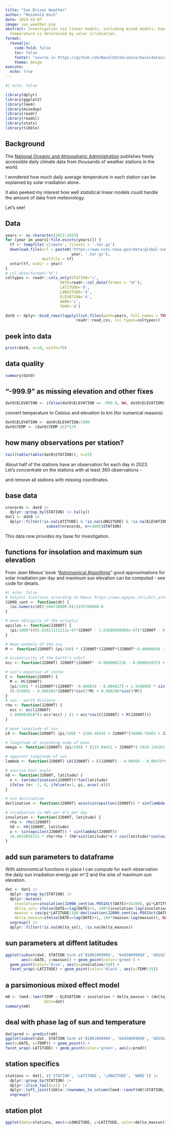 ```yaml
---
title: "Sun Drives Weather"
author: "Reinhold Koch"
date: 2024-02-07
image: sun_weather.png
abstract: Investigation via linear models, including mixed models, how much daily average
  temperature is determined by solar irradiation.
format:
  revealjs:
    code-fold: false
    toc: false
    footer: "source in https://github.com/BaselDataScience/baseldatascience.github.io/blob/main/posts/sun_weather.qmd"
    theme: beige
execute: 
  echo: true
---
```


```r
#| echo: false

library(dplyr)
library(ggplot2)
library(lme4)
library(mixedup)
library(readr)
library(readxl)
library(stats)
library(tibble)

```

## Background

The [National Oceanic and Atmospheric Administration](https://www.ncei.noaa.gov/products/land-based-station/global-historical-climatology-network-daily) publishes freely accessible daily climate data from thousands of weather stations in the world.

I wondered how much daily average temperature in each station can be explained by solar irradiation alone.

It also peeked my interest how well statistical linear models could handle the amount of data from meteorology.

Let's see!

## Data

```r
years <- as.character(2023:2023)
for (year in years[!file.exists(years)]) {
  tf <- tempfile('climate', fileext = '.tar.gz')
  download.file(url = paste0('https://www.ncei.noaa.gov/data/global-summary-of-the-day/archive/',
                             year, '.tar.gz'),
                destfile = tf)
  untar(tf, exdir = year)
}
# col_date(format='%F')
coltypes <- readr::cols_only(STATION='c',
                        DATE=readr::col_date(format = '%F'),
                        LATITUDE='d',
                        LONGITUDE='d',
                        ELEVATION='d',
                        NAME='c',
                        TEMP='d')

dat0 <- dplyr::bind_rows(lapply(list.files(path=years, full.names = TRUE),
                               readr::read_csv, col_types=coltypes))

```

## peek into data

```r
print(dat0, n=10, width=70)
```

## data quality

```r
summary(dat0)
```

## "-999.9" as missing elevation and other fixes

```r
dat0$ELEVATION <- ifelse(dat0$ELEVATION == -999.9, NA, dat0$ELEVATION)
```

convert temperature to Celsius and elevation to km (for numerical reasons)

```r
dat0$ELEVATION <- dat0$ELEVATION/1000
dat0$TEMP <- (dat0$TEMP-32)*5/9
```

## how many observations per station?

```r
tail(table(table(dat0$STATION)), n=15)
```

About half of the stations have an observation for each day in 2023.\
Let's concentrate on the stations with at least 360 observations -

and remove all stations with missing coordinates.

## base data

```r
nrecords <- dat0 |>
  dplyr::group_by(STATION) |> tally()
dat1 <- dat0 |> 
  dplyr::filter(!is.na(LATITUDE) & !is.na(LONGITUDE) & !is.na(ELEVATION) & STATION %in% 
                  subset(nrecords, n>=360)$STATION)
```

This data now provides my base for investigation.

## functions for insolation and maximum sun elevation

From Jean Meeus' book "[Astronomical Algorithms](https://www.agopax.it/Libri_astronomia/pdf/Astronomical%20Algorithms.pdf)" good approximations for solar irradiation per day and maximum sun elevation can be computed - see code for details.

```r
#| echo: false
# helpful functions according to Meeus https://www.agopax.it/Libri_astronomia/pdf/Astronomical%20Algorithms.pdf
J2000_cent <- function(dt) {
  (as.numeric(dt)-946728000.0)/3155760000.0
}

# mean obliquity of the ecliptic
epsilon <- function(J2000T) {
  (pi/180)*(((5.03611111111e-07*J2000T - 1.63888888889e-07)*J2000T - 0.0130041666667)*J2000T + 23.4392911111)
}

# mean anomaly of the sun
M <- function(J2000T) (pi/180) * (J2000T*(J2000T*(J2000T*-0.00000048 - 0.0001559) + 35999.05030) + 357.52910)

# eccentricity of the Earth's orbit
ecc <- function(J2000T) J2000T*(J2000T* -0.0000001236 - 0.000042037) + 0.016708617

# sun's equation of center
C <- function(J2000T) {
  M <- M(J2000T)
  (pi/180) * ((J2000T*(J2000T* -0.000014 - 0.004817) + 1.914600) * sin(M) +
  (0.019993 - 0.000101*J2000T)*sin(2*M) + 0.000290*sin(3*M))
}
# sun - earth distance
rho <- function(J2000T) {
  ecc <- ecc(J2000T)
  1.000001018*(1-ecc*ecc) / (1 + ecc*cos(C(J2000T) + M(J2000T)))
}

# mean longitude of sun
L0 <- function(J2000T) (pi/180) * (280.46645 + J2000T*(36000.76983 + J2000T*0.0003032))

# longitude of ascending node of moon
omega <- function(J2000T) (pi/180) * (125.04452 + J2000T*(-1934.136261 + J2000T*(0.0020708 + J2000T/450000)))

# apparent longitude of sun
lambda <- function(J2000T) L0(J2000T) + C(J2000T) - 0.00569 - 0.00478*sin(omega(J2000T))

# sunrise hour angle
h0 <- function(J2000T, latitude) {
  x <- tan(declination(J2000T))*tan(latitude)
  ifelse (x< -1, 0, ifelse(x>1, pi, acos(-x)))
}
```

```r
# sun declination
declination <- function(J2000T) asin(sin(epsilon(J2000T)) * sin(lambda(J2000T)))

# irradiation in kWh per m^2 per day
insolation <- function(J2000T, latitude) {
  rho <- rho(J2000T)
  h0 <- h0(J2000T, latitude)
  x <- sin(epsilon(J2000T)) * sin(lambda(J2000T))
  10.4033856721 * rho*rho * (h0*sin(latitude)*x + cos(latitude)*cos(asin(x))*sin(h0))
}
```

## add sun parameters to dataframe

With astronomical functions in place I can compute for each observation the daily sun irradiation energy per m\^2 and the sine of maximum sun elevation.

```r
dat <- dat1 |>
  dplyr::group_by(STATION) |>
  dplyr::mutate(
    insolation=insolation(J2000_cent(as.POSIXct(DATE)+43200), pi*LATITUDE/180),
    delta_sol= ifelse(DATE==lag(DATE)+1, 100*(insolation-lag(insolation)), NA),
    maxsun = cos(pi*LATITUDE/180-declination(J2000_cent(as.POSIXct(DATE)+43200))),
    delta_maxsun=ifelse(DATE==lag(DATE)+1, 100*(maxsun-lag(maxsun)), NA)) |> 
  ungroup() |> 
  dplyr::filter(!is.na(delta_sol), !is.na(delta_maxsun))
```

## sun parameters at diffent latitudes

```r
ggplot(subset(dat, STATION %in% c('01001099999', '64450099999', '40192199999')),
       aes(x=DATE, y=maxsun)) + geom_point(color='green') + 
  geom_point(color='blue', aes(y=insolation/10)) +
  facet_wrap(~LATITUDE) + geom_point(color='black', aes(y=TEMP/15))
```

## a parsimonious mixed effect model

```r
m0 <- lme4::lmer(TEMP ~ ELEVATION + insolation * delta_maxsun + (delta_maxsun|STATION),
                 data=dat)
summary(m0)
```

## deal with phase lag of sun and temperature

```r
dat$pred <- predict(m0)
ggplot(subset(dat, STATION %in% c('01001099999', '64450099999', '40192199999')),
aes(x=DATE, y=TEMP)) + geom_point() +
facet_wrap(~LATITUDE) + geom_point(color='green', aes(y=pred))
```

## station specifics

```r
stations <- dat[, c('STATION', 'LATITUDE', 'LONGITUDE', 'NAME')] |> 
  dplyr::group_by(STATION) |> 
  dplyr::slice_tail(n=1) |> 
  dplyr::left_join(tibble::rownames_to_column(lme4::ranef(m0)$STATION, var='STATION')) |> 
  ungroup()
```

## station plot

```r
ggplot(data=stations, aes(x=LONGITUDE, y=LATITUDE, color=delta_maxsun)) + geom_point()
```
